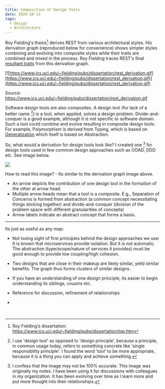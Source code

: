 ```yaml
---
title: Composition of Design Tools
date: 2020-10-13
tags:
  - Design
  - Architecture
---
```

Roy Fielding's thesis[^1] derives REST from various architectural styles. His derivation graph (reproduced below for convenience) shows simpler styles combining and evolving into composite styles while their traits are combined and mixed in the process. Roy Fielding traces REST's final [resultant traits](https://www.ics.uci.edu/~fielding/pubs/dissertation/net_arch_styles.htm#sec_3_9) from this derivation graph.

[![https://www.ics.uci.edu/~fielding/pubs/dissertation/rest_derivation.gif](https://www.ics.uci.edu/~fielding/pubs/dissertation/rest_derivation.gif)](https://www.ics.uci.edu/~fielding/pubs/dissertation/rest_derivation.gif)

Source: https://www.ics.uci.edu/~fielding/pubs/dissertation/rest_derivation.gif

Software design tools are also composites. A design tool (for lack of a better name [^2]) is a tool, when applied, solves a design problem. Divide-and-conquer is a good example, although it is not specific to software domain. Such a tool could combine and evolve resulting in composite design tools. For example, Polymorphism is derived from Typing, which is based on [Generalization](https://en.wikipedia.org/wiki/Generalization) which itself is based on Abstraction. 

So, what would a derivation for design tools look like? I created one [^3] for design tools used in few common design approaches such as OOAD, DDD etc. See image below.

![](./designimages/tools.jpg)

How to read this image? - Its similar to the derivation graph image above.
- An arrow depicts the contribution of one design tool in the formation of the other at arrow head.
- Multiple arrow heads mean that a tool is a composite. E.g., Separation of Concerns is formed from abstraction (a common concept necessitating things sticking together) and divide-and-conquer (division of the problem space with different granularities of concepts)
- Arrow labels indicate an abstract concept that forms a basis.

----

Its just as useful as any map:

- Not losing sight of first principles behind the design approaches we use:
It is known that microservices provide isolation. But it is not automatic. The abstraction (type/scope/nature of services it provides) must be good enough to provide low coupling/high cohesion.

- Two designs that are close in their makeup are likely similar, yield similar benefits. The graph thus forms clusters of similar designs. 

- If you have an understanding of one design principle, its easier to begin understanding its siblings, cousins etc.

- Reference for discussion, refinement of relationships

- 

<br/>


[^1]: Roy Fielding’s dissertation: https://www.ics.uci.edu/~fielding/pubs/dissertation/top.htm

[^2]: I use 'design tool' as opposed to 'design principle', because a principle, in common usage today, refers to something concrete like 'single responsibility principle'. I found the word 'tool' to be more appropriate, because it is a thing you can apply and achieve something.

[^3]: I confess that the image may not be 100% accurate. This image was originally my notes. I have been using it for discussions with colleagues in my organization. It has been evolving over time as I learn more and put more thought into their relationships.